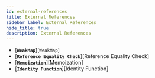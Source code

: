 ```yaml
---
id: external-references
title: External References
sidebar_label: External References
hide_title: true
description: External References
---
```


- [**`WeakMap`**][`WeakMap`]
- [**`Reference Equality Check`**][Reference Equality Check]
- [**`Memoization`**][Memoization]
- [**`Identity Function`**][Identity Function]
